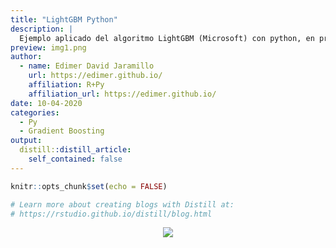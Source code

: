 ```yaml
---
title: "LightGBM Python"
description: |
  Ejemplo aplicado del algoritmo LightGBM (Microsoft) con python, en problemas de clasificación y regresión. Comparación de XGBoost, catBoost y LightGBM.
preview: img1.png  
author:
  - name: Edimer David Jaramillo
    url: https://edimer.github.io/
    affiliation: R+Py
    affiliation_url: https://edimer.github.io/
date: 10-04-2020
categories:
  - Py
  - Gradient Boosting
output:
  distill::distill_article:
    self_contained: false
---
```


```r
knitr::opts_chunk$set(echo = FALSE)

# Learn more about creating blogs with Distill at:
# https://rstudio.github.io/distill/blog.html

```


<center>
<img src="coming.gif"/>
</center>
